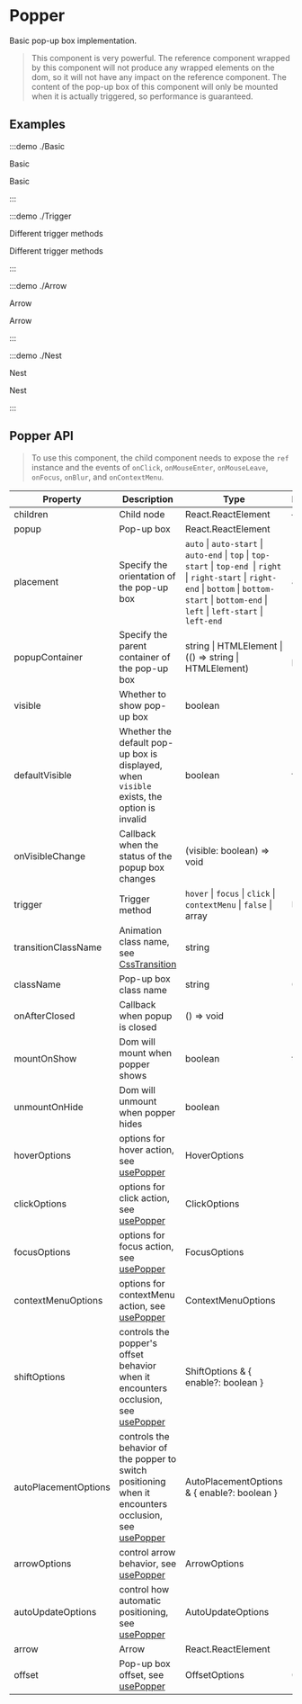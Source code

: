 # Popper

Basic pop-up box implementation.

> This component is very powerful. The reference component wrapped by this component will not produce any wrapped elements on the dom, so it will not have any impact on the reference component. The content of the pop-up box of this component will only be mounted when it is actually triggered, so performance is guaranteed.

## Examples

:::demo ./Basic

Basic

Basic

:::

:::demo ./Trigger

Different trigger methods

Different trigger methods

:::

:::demo ./Arrow

Arrow

Arrow

:::

:::demo ./Nest

Nest

Nest

:::

## Popper API

> To use this component, the child component needs to expose the `ref` instance and the events of `onClick`, `onMouseEnter`, `onMouseLeave`, `onFocus`, `onBlur`, and `onContextMenu`.

| Property | Description | Type | Default | Require |
| --- | --- | --- | --- | --- |
| children | Child node | React.ReactElement | — | true |
| popup | Pop-up box | React.ReactElement | - | true |
| placement | Specify the orientation of the pop-up box | `auto` \| `auto-start` \| `auto-end` \| `top` \| `top-start` \| `top-end `\| `right` \| `right-start` \| `right-end` \| `bottom` \| `bottom-start` \| `bottom-end` \| `left` \| `left-start` \| `left-end` | `auto` | false |
| popupContainer | Specify the parent container of the pop-up box | string \| HTMLElement \| (() => string \| HTMLElement) | () => body | false |
| visible | Whether to show pop-up box | boolean | - | false |
| defaultVisible | Whether the default pop-up box is displayed, when `visible` exists, the option is invalid | boolean | false | false |
| onVisibleChange | Callback when the status of the popup box changes | (visible: boolean) => void | - | false |
| trigger | Trigger method | `hover` \| `focus` \| `click` \| `contextMenu` \| `false` \| array | `hover` | false |
| transitionClassName | Animation class name, see [CssTransition](/components/CssTransition) | string | - | false |
| className | Pop-up box class name | string | 0 | false |
| onAfterClosed | Callback when popup is closed | () => void | - | false |
| mountOnShow | Dom will mount when popper shows | boolean | true | false |
| unmountOnHide | Dom will unmount when popper hides | boolean | - | false |
| hoverOptions | options for hover action, see [usePopper](/hooks/usePopper) | HoverOptions | - | false |
| clickOptions | options for click action, see [usePopper](/hooks/usePopper) | ClickOptions | - | false |
| focusOptions | options for focus action, see [usePopper](/hooks/usePopper) | FocusOptions | - | false |
| contextMenuOptions | options for contextMenu action, see [usePopper](/hooks/usePopper) | ContextMenuOptions | - | false |
| shiftOptions | controls the popper's offset behavior when it encounters occlusion, see [usePopper](/hooks/usePopper) | ShiftOptions & \{ enable?: boolean \} | - | false |
| autoPlacementOptions | controls the behavior of the popper to switch positioning when it encounters occlusion, see [usePopper](/hooks/usePopper) | AutoPlacementOptions & \{ enable?: boolean \} | - | false |
| arrowOptions | control arrow behavior, see [usePopper](/hooks/usePopper) | ArrowOptions | - | false |
| autoUpdateOptions | control how automatic positioning, see [usePopper](/hooks/usePopper) | AutoUpdateOptions | - | false |
| arrow | Arrow | React.ReactElement | - | false |
| offset | Pop-up box offset, see [usePopper](/hooks/usePopper) | OffsetOptions | 0 | false |
